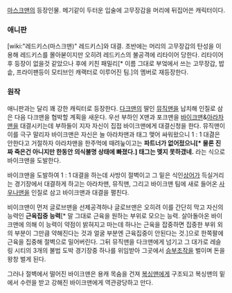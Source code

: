 [[마스크맨]]의 등장인물.
메기같이 두터운 입술에 고무장감을 머리에 뒤집어쓴 캐릭터이다.

=== 애니판 ===

[wiki:"레드키스(마스크맨)" 레드키스]와 대결. 초반에는 머리의 고무장갑의 탄성을 이용해 레드키스를 몰아붇이지만 오히려 레드키스의 불공격에 리타이어 당한다. 리타이어 후 등장이 없을것 같았으나 후에 키친 패밀리[* 이름 그대로 부엌에서 쓰는 고무장갑, 밥솥, 프라이팬등이 모티브인 캐랙터로 이루어진 팀.]의 멤버로 재등장한다.

=== 원작 ===

애니판과는 달리 꽤 강한 캐릭터로 등장한다. [[다크맨]]의 딸인 [[뮤직맨]]을 납치해 인질로 삼은 다음 다크맨을 협박할 계획을 새운다. 우선 부하인 X맨과 포크맨을 [[바이크맨]]&[[아라차맨]]을 대결시키는데 부하들이 지자 자신이 집접 바이크맨에게 대결신청을 한다. 뮤직맨이 이를 극구 말리자 바이크맨은 자신은 늘 아라차맨과 태그 맺어 싸워왔으니 1 : 1 대겷은 안한다고 거절하자 아라차맨을 한주먹에 때려눞이고는 '''파트너가 없어젔으니[* 물론 진짜 죽은건 아니지만 한동안 의식불명 상태에 빠졌다.] 태그는 멪지 못하갰네.''' 라는 식으로 바이크맨을 도발한다.  

바이크맨을 도발하여 1 : 1 대결을 하는데 사방이 절벽이고 그 밑은 식인[[상어]]가  득실거리는 경기장에서 대결하게 하고는 아라차맨, 뮤직맨, 그리고 바이크맨 팀에 새로 들어온 [[사우나맨]]을 인질로 삼고 바이크맨과 대결을 펼친다.

비이크맨이 먼저 글로브맨을 선제공격하나 글로브맨은 오히려 이를 간단히 막고 자신의 능력인 '''근육집중 능력'''[* 말 그대로 근육을 원하는 부위로 모으는 능력. 살아돌아온 바이크맨에 의해 이 능력이 약점이 밝혀지고 마는데 하나는 근육을 잡중하면 집중한 부위 외의 부분이 그만큼 약해진다는 것과 얼굴 부분엔 근육집중이 안된다는 것.]으로 한쪽팔에 근육을 집중해 절벽으로 밀어버린다. 그뒤 뮤직맨을 다크맨에게 넘기고 그 대가로 레슬링 시티의 3개의 불법 도박 경기장중 하나를 위임받아 그곳에서 [[승부조작]]을 벌이며 돈을 왕창 벌게 된다.

그러나 절벽에서 떨어진 바이크맨은 용캐 목숨을 건져 [[복싱맨]]에게 구조되고 복싱맨의 밑에서 수련을 받고 강해진 바이크맨에게 역관광당하고 만다.
